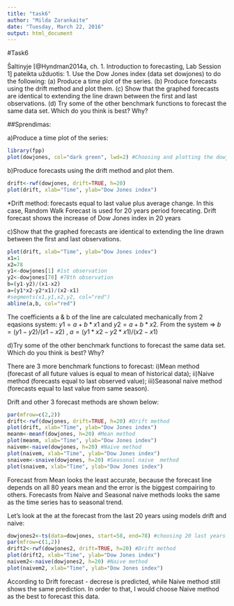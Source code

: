 ```yaml
---
title: "task6"
author: "Milda Zarankaite"
date: "Tuesday, March 22, 2016"
output: html_document
---
```


#Task6

Šaltinyje [@Hyndman2014a, ch. 1. Introduction to forecasting, Lab Session 1] pateikta užduotis: 
1. Use the Dow Jones index (data set dowjones) to do the following:
(a) Produce a time plot of the series.
(b) Produce forecasts using the drift method and plot them.
(c) Show that the graphed forecasts are identical to extending the
line drawn between the first and last observations.
(d) Try some of the other benchmark functions to forecast the same
data set. Which do you think is best? Why?

##Sprendimas:

a)Produce a time plot of the series:
```r
library(fpp) 
plot(dowjones, col="dark green", lwd=2) #Choosing and plotting the dowjones data
```
b)Produce forecasts using the drift method and plot them.
```r
drift<-rwf(dowjones, drift=TRUE, h=20)
plot(drift, xlab="Time", ylab="Dow Jones index")
```
*Drift method: forecasts equal to last value plus average change. In this case, Random Walk Forecast is used for 20 years period forecating.
Drift forecast shows the increase of Dow Jones index in 20 years 

c)Show that the graphed forecasts are identical to extending the
line drawn between the first and last observations.
```r
plot(drift, xlab="Time", ylab="Dow Jones index")
x1=1
x2=78
y1<-dowjones[1] #1st observation 
y2<-dowjones[78] #78th observation
b=(y1-y2)/(x1-x2)
a=(y1*x2-y2*x1)/(x2-x1)
#segments(x1,y1,x2,y2, col="red")
abline(a,b, col="red")

```
The coefficients a & b of the line are calculated mechanically from 2 eqasions system:
$y1=a+b*x1$ and $y2=a+b*x2$. From the system => $b=(y1-y2)/(x1-x2)$ , $a=(y1*x2-y2*x1)/(x2-x1)$

d)Try some of the other benchmark functions to forecast the same
data set. Which do you think is best? Why?

There are 3 more benchmark functions to forecast: 
i)Mean method (forecast of all future values is equal to mean of historical data);
ii)Naive method (forecasts equal to last observed value);
iii)Seasonal naive method (forecasts equal to last value from same season).

Drift and other 3 forecast methods are shown below:
```r
par(mfrow=c(2,2))
drift<-rwf(dowjones, drift=TRUE, h=20) #Drift method
plot(drift, xlab="Time", ylab="Dow Jones index")
meanm<-meanf(dowjones, h=20) #Mean method
plot(meanm, xlab="Time", ylab="Dow Jones index")
naivem<-naive(dowjones, h=20) #Naive method
plot(naivem, xlab="Time", ylab="Dow Jones index")
snaivem<-snaive(dowjones, h=20) #Seasonal naive  method
plot(snaivem, xlab="Time", ylab="Dow Jones index")
```
Forecast from Mean looks the least accurate, because the forecast line depends on all 80 years mean and the error is the biggest compairing to others. Forecasts from Naive and Seasonal naive methods looks the same as the time series has to seasonal trend. 

Let's look at the at the forecast from the last 20 years using models drift and naive:
```r
dowjones2<-ts(data=dowjones, start=58, end=78) #choosing 20 last years
par(mfrow=c(1,2))
drift2<-rwf(dowjones2, drift=TRUE, h=20) #Drift method
plot(drift2, xlab="Time", ylab="Dow Jones index")
naivem2<-naive(dowjones2, h=20) #Naive method
plot(naivem2, xlab="Time", ylab="Dow Jones index")  
```
According to Drift forecast - decrese is predicted, while Naive method still shows the same prediction. In order to that, I would choose Naive method as the best to forecast this data.
